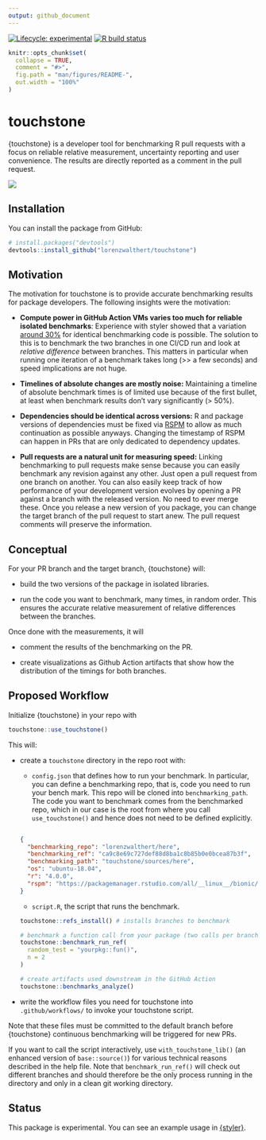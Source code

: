 ```yaml
---
output: github_document
---
```


<!-- badges: start --> [![Lifecycle:
experimental](https://img.shields.io/badge/lifecycle-experimental-orange.svg)](https://www.tidyverse.org/lifecycle/#experimental)
[![R build
status](https://github.com/lorenzwalthert/touchstone/workflows/R-CMD-check/badge.svg)](https://github.com/lorenzwalthert/touchstone/actions)
<!-- badges: end -->

```r
knitr::opts_chunk$set(
  collapse = TRUE,
  comment = "#>",
  fig.path = "man/figures/README-",
  out.width = "100%"
)
```

# touchstone

{touchstone} is a developer tool for benchmarking R pull requests with a focus
on reliable relative measurement, uncertainty reporting and user convenience.
The results are directly reported as a comment in the pull request.

![](man/figures/screenshot-pr-comment.png)

## Installation

You can install the package from GitHub:

``` r
# install.packages("devtools")
devtools::install_github("lorenzwalthert/touchstone")
```

## Motivation

The motivation for touchstone is to provide accurate benchmarking results for
package developers. The following insights were the motivation:

- **Compute power in GitHub Action VMs varies too much for reliable isolated
  benchmarks**: Experience with styler showed that a variation [around
  30%](https://github.com/r-lib/styler/pull/679) for identical benchmarking code
  is possible. The solution to this is to benchmark the two branches in one
  CI/CD run and look at *relative difference* between branches. This matters in
  particular when running one iteration of a benchmark takes long (>> a few
  seconds) and speed implications are not huge.

- **Timelines of absolute changes are mostly noise:** Maintaining a timeline of
  absolute benchmark times is of limited use because of the first bullet, at
  least when benchmark results don't vary significantly (> 50%).

- **Dependencies should be identical across versions:** R and package versions
  of dependencies must be fixed via [RSPM](http://packagemanager.rstudio.com) to
  allow as much continuation as possible anyways. Changing the timestamp of RSPM
  can happen in PRs that are only dedicated to dependency updates.

- **Pull requests are a natural unit for measuring speed:** Linking benchmarking
  to pull requests make sense because you can easily benchmark any revision
  against any other. Just open a pull request from one branch on another. You
  can also easily keep track of how performance of your development version
  evolves by opening a PR against a branch with the released version. No need to
  ever merge these. Once you release a new version of you package, you can
  change the target branch of the pull request to start anew. The pull request
  comments will preserve the information.

## Conceptual 

For your PR branch and the target branch, {touchstone} will:

* build the two versions of the package in isolated libraries.

* run the code you want to benchmark, many times, in random order. This ensures
  the accurate relative measurement of relative differences between the
  branches.

Once done with the measurements, it will

* comment the results of the benchmarking on the PR.

* create visualizations as Github Action artifacts that show how the
  distribution of the timings for both branches.

## Proposed Workflow

Initialize {touchstone} in your repo with

```r
touchstone::use_touchstone()
```

This will:

- create a `touchstone` directory in the repo root with:

  * `config.json` that defines how to run your benchmark. In particular, you can
    define a benchmarking repo, that is, code you need to run your bench mark.
    This repo will be cloned into `benchmarking_path`. The code you want to
    benchmark comes from the benchmarked repo, which in our case is the root
    from where you call `use_touchstone()` and hence does not need to be defined
    explicitly.

  ```json

  {
    "benchmarking_repo": "lorenzwalthert/here", 
    "benchmarking_ref": "ca9c8e69c727def88d8ba1c8b85b0e0bcea87b3f", 
    "benchmarking_path": "touchstone/sources/here",
    "os": "ubuntu-18.04",
    "r": "4.0.0", 
    "rspm": "https://packagemanager.rstudio.com/all/__linux__/bionic/291" 
  }

  ```

  * `script.R`, the script that runs the benchmark.

  ```r
  touchstone::refs_install() # installs branches to benchmark
  
  # benchmark a function call from your package (two calls per branch)
  touchstone::benchmark_run_ref(
    random_test = "yourpkg::fun()",
    n = 2
  )
  
  # create artifacts used downstream in the GitHub Action
  touchstone::benchmarks_analyze()
  ```

- write the workflow files you need for touchstone into `.github/workflows/` to 
  invoke your touchstone script.


Note that these files must be committed to the default branch before
{touchstone} continuous benchmarking will be triggered for new PRs.

If you want to call the script interactively, use `with_touchstone_lib()` (an
enhanced version of `base::source()`) for various technical reasons described in
the help file. Note that `benchmark_run_ref()` will check out different branches
and should therefore be the only process running in the directory and only in a
clean git working directory.

## Status

This package is experimental. You can see an example usage in
[{styler}](https://github.com/r-lib/styler/pull/799).
